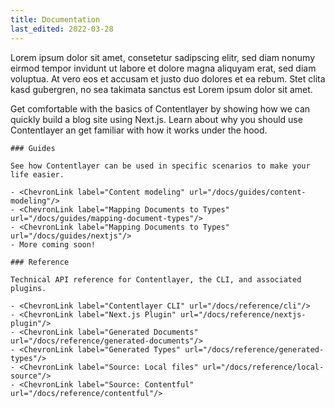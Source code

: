 ```yaml
---
title: Documentation
last_edited: 2022-03-28
---
```


Lorem ipsum dolor sit amet, consetetur sadipscing elitr, sed diam nonumy eirmod tempor invidunt ut labore et dolore magna aliquyam erat, sed diam voluptua. At vero eos et accusam et justo duo dolores et ea rebum. Stet clita kasd gubergren, no sea takimata sanctus est Lorem ipsum dolor sit amet.

<div className="mt-8 grid gap-6 md:grid-cols-2">
  <Card title="Getting Started" icon="rocket" link={{ url: '/docs/getting-started', label: 'Jump into it' }}>
    Get comfortable with the basics of Contentlayer by showing how we can quickly build a blog site using Next.js.
  </Card>
  <Card title="Concepts" icon="info" link={{ url: '/docs/concepts', label: 'Learn more' }}>
    Learn about why you should use Contentlayer an get familiar with how it works under the hood.
  </Card>
  <div>

    ### Guides

    See how Contentlayer can be used in specific scenarios to make your life easier.

    - <ChevronLink label="Content modeling" url="/docs/guides/content-modeling"/>
    - <ChevronLink label="Mapping Documents to Types" url="/docs/guides/mapping-document-types"/>
    - <ChevronLink label="Mapping Documents to Types" url="/docs/guides/nextjs"/>
    - More coming soon!

  </div>
  <div>

    ### Reference

    Technical API reference for Contentlayer, the CLI, and associated plugins.

    - <ChevronLink label="Contentlayer CLI" url="/docs/reference/cli"/>
    - <ChevronLink label="Next.js Plugin" url="/docs/reference/nextjs-plugin"/>
    - <ChevronLink label="Generated Documents" url="/docs/reference/generated-documents"/>
    - <ChevronLink label="Generated Types" url="/docs/reference/generated-types"/>
    - <ChevronLink label="Source: Local files" url="/docs/reference/local-source"/>
    - <ChevronLink label="Source: Contentful" url="/docs/reference/contentful"/>

  </div>
</div>
